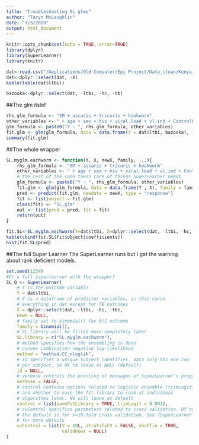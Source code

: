 ```yaml
---
title: "Troubleshooting SL glms"
author: "Taryn McLaughlin"
date: "7/3/2019"
output: html_document
---
```


```r
knitr::opts_chunk$set(echo = TRUE, error=TRUE)
library(dplyr)
library(SuperLearner)
library(knitr)
```

```r
dat<-read.csv("/Applications/Old Computer/Epi Project/Data_clean/Kenya_analysis.csv")
dat<-dplyr::select(dat, -X)
kable(table(dat$ltbi))

bazooka<-dplyr::select(dat, -ltbi, -hc, -tb)
```

##The glm itslef
```r
rhs_glm_formula <- "SM + ascaris + tricuris + hookworm"
other_variables <- " + age + sex + hiv + viral.load + vl.ind + ControlQFT + ControlQFT.ind + HB + HB.ind + malariaNEG + malariaPOS + pregnantNEG + pregnantPOS + siteJOOTRH + siteKOMBEWA"
glm_formula <- paste0("Y ~ ", rhs_glm_formula, other_variables)
fit.glm <- glm(glm_formula, data = data.frame(Y = dat$ltbi, bazooka), family = binomial)
summary(fit.glm)
```

##The whole wrapper
```r
SL.myglm.eachworm <- function(Y, X, newX, family, ...){
    rhs_glm_formula <- "SM + ascaris + tricuris + hookworm"
    other_variables <- " + age + sex + hiv + viral.load + vl.ind + ControlQFT + ControlQFT.ind + HB + HB.ind + malariaNEG + malariaPOS + pregnantNEG + pregnantPOS + siteJOOTRH + siteKOMBEWA"
    # the rest of the code takes care of things SuperLearner needs
    glm_formula <- paste0("Y ~ ", rhs_glm_formula, other_variables)
    fit.glm <- glm(glm_formula, data = data.frame(Y , X), family = family)
    pred <- predict(fit.glm, newdata = newX, type = "response")
    fit <- list(object = fit.glm)
    class(fit) <- "SL.glm"
    out <- list(pred = pred, fit = fit)
    return(out)
}

fit.SL<-SL.myglm.eachworm(Y=dat$ltbi, X=dplyr::select(dat, -ltbi, -hc, -tb), newX=NULL, family=binomial)
kable(cbind(fit.SL$fit$object$coefficients))
hist(fit.SL$pred)
```

##The full Super Learner
The SuperLearner runs but I get the warning about rank deficient models.  
```r
set.seed(1234)
#Or a full superlearner with the wrapper?
SL_Q <- SuperLearner(
    # Y is the outcome variable
    Y = dat$ltbi,
    # X is a dataframe of predictor variables, in this casce
    # everything in dat except for TB outcomes
    X = dplyr::select(dat, -ltbi, -hc, -tb), 
    newX = NULL,
    # family set to binomial() for 0/1 outcome
    family = binomial(), 
    # SL.library will be filled more completely later
    SL.library = c("SL.myglm.eachworm"),
    # method specifies how the ensembling is done
    # convex combination negative log-likelihood
    method = "method.CC_nloglik",
    # id specifies a unique subject identifier. data only has one row 
    # per subject, so OK to leave as NULL (default)
    id = NULL, 
    # verbose controls the printing of messages of SuperLearner's progress.
    verbose = FALSE, 
    # control contains options related to logistic ensemble (trimLogit) 
    # and whether to save the fit library to look at individual 
    # algorithms later. We will leave as default
    control = list(saveFitLibrary = TRUE, trimLogit = 0.001),
    # cvControl specifies parameters related to cross validation. Of note
    # the default is for V=10-fold cross validation. See ?SuperLearner
    # for more details
    cvControl = list(V = 10L, stratifyCV = FALSE, shuffle = TRUE, 
                     validRows = NULL)
)
```




